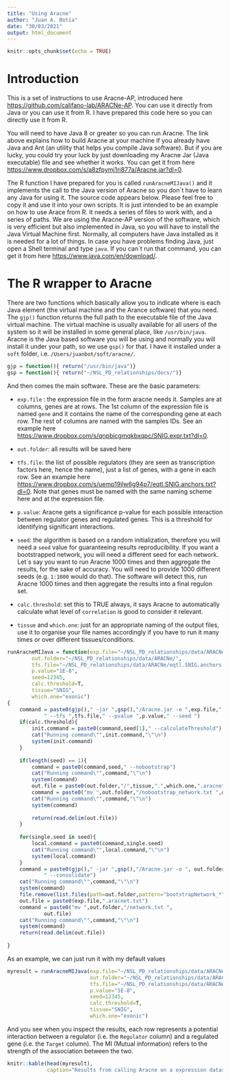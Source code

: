 ```yaml
---
title: "Using Aracne"
author: "Juan A. Botía"
date: "30/03/2021"
output: html_document
---
```


```r
knitr::opts_chunk$set(echo = TRUE)
```

# Introduction
This is a set of instructions to use Aracne-AP, introduced here <https://github.com/califano-lab/ARACNe-AP>. You can use it directly from Java or you can use it from R. I have prepared this code here so you can directly use it from R.

You will need to have Java 8 or greater so you can run Aracne. The link above explains how to build Aracne at your machine if you already have Java and Ant (an utility that helps you compile Java software). But if you are lucky, you could try your luck by just downloading my Aracne Jar (Java executable) file and see whether it works.
You can get it from here <https://www.dropbox.com/s/a8zfpymj1ri877a/Aracne.jar?dl=0>.

The R function I have prepared for you is called `runAracneMIJava()` and it implements the call to the Java version of Aracne so you don´t have to learn any Java for using it. The source code appears below. Please feel free to copy it and use it into your own scripts. It is just intended to be an example on how to use Arace from R.
It needs a series of files to work with, and a series of paths. We are using the Aracne-AP version of the software, which is very efficient but also implemented in Java, so you will have to install the Java Virtual Machine first. Normally, all computers have Java installed as it is needed for a lot of things. In case you have problems finding Java, just open a Shell terminal and type `java`. If you can´t run that command, you can get it from here <https://www.java.com/en/download/>.

# The R wrapper to Aracne
There are two functions which basically allow you to indicate where is each Java element (the virtual machine and the Arance software) that you need. The `gjp()` function returns the full path to the executable file of the Java virtual machine. The virtual machine is usually available for all users of the system so it will be installed in some general place, like `/usr/bin/java`. Aracne is the Java based software you will be using and normally you will install it under your path, so we use `gsp()` for that. I have it installed under a `soft` folder, i.e. `/Users/juanbot/soft/aracne/`.
```r
gjp = function(){ return("/usr/bin/java")}
gsp = function(){ return("~/NSL_PD_relationships/docs/")}
```

And then comes the main software. These are the basic parameters: 

* `exp.file` : the expression file in the form aracne needs it. Samples are at columns, genes are at rows. The 1st column of the expression file is named `gene` and it contains the name of the corresponding gene at each row. The rest of columns are named with the samples IDs. See an example here <https://www.dropbox.com/s/qnpbjcgmqkbxqpc/SNIG.expr.txt?dl=0>.

* `out.folder`: all results will be saved here

* `tfs.file`: the list of possible regulators (they are seen as transcription factors here, hence the name), just a list of genes, with a gene in each row. See an example here <https://www.dropbox.com/s/uemp19jlw6g94p7/eqtl.SNIG.anchors.txt?dl=0>. Note that genes must be named with the same naming scheme here and at the expression file.

* `p.value`: Aracne gets a significance p-value for each possible interaction between regulator genes and regulated genes. This is a threshold for identifying significant interactions.

* `seed`: the algorithm is based on a random initialization, therefore you will need a `seed` value for guaranteeing results reproducibility. If you want a bootstrapped network, you will need a different seed for each network. Let´s say you want to run Aracne 1000 times and then aggregate the results, for the sake of accuracy. You will need to provide 1000 different seeds (e.g. `1:1000` would do that). The software will detect this, run Aracne 1000 times and then aggregate the results into a final regulon set.

* `calc.threshold`: set this to TRUE always, it says Aracne to automatically calculate what level of `correlation` is good to consider it relevant.

* `tissue` and `which.one`: just for an appropriate naming of the output files, use it to organise your file names accordingly if you have to run it many times or over different tissues/conditions.

```r
runAracneMIJava = function(exp.file="~/NSL_PD_relationships/data/ARACNe/SNIG.expr.txt",
		out.folder="~/NSL_PD_relationships/data/ARACNe/",
		tfs.file="~/NSL_PD_relationships/data/ARACNe/eqtl.SNIG.anchors.txt",
		p.value="1E-8", 
		seed=12345,
		calc.threshold=T,
		tissue="SNIG",
		which.one="exonic")
{
	command = paste0(gjp()," -jar ",gsp(),"/Aracne.jar -e ",exp.file," -o ", out.folder,
			" --tfs ",tfs.file," --pvalue ",p.value," --seed ")
	if(calc.threshold){
		init.command = paste0(command,seed[1]," --calculateThreshold")
		cat("Running command\"",init.command,"\"\n")
		system(init.command)
	}
	
	if(length(seed) == 1){
		command = paste0(command,seed," --nobootstrap")
		cat("Running command\"",command,"\"\n")
		system(command)
		out.file = paste0(out.folder,"/",tissue,".",which.one,".aracnet.txt")
		command = paste0("mv ",out.folder,"/nobootstrap_network.txt ",out.file)
		cat("Running command\"",command,"\"\n")
		system(command)
		
		return(read.delim(out.file))
	}
	
	for(single.seed in seed){
		local.command = paste0(command,single.seed)
		cat("Running command\"",local.command,"\"\n")
		system(local.command)	
	}
	command = paste0(gjp()," -jar ",gsp(),"/Aracne.jar -o ", out.folder,
			" --consolidate")
	cat("Running command\"",command,"\"\n")
	system(command)	
	file.remove(list.files(path=out.folder,pattern="bootstrapNetwork_*",full.names=T))
	out.file = paste0(exp.file,".aracnet.txt")
	command = paste0("mv ",out.folder,"/network.txt ",
			out.file)
	cat("Running command\"",command,"\"\n")
	system(command)
	return(read.delim(out.file))
	
}
```

As an example, we can just run it with my default values
```r
myresult = runAracneMIJava(exp.file="~/NSL_PD_relationships/data/ARACNe/SNIG.expr.txt",
                           out.folder="~/NSL_PD_relationships/data/ARACNe/",
                           tfs.file="~/NSL_PD_relationships/data/ARACNe/eqtl.SNIG.anchors.txt",
                           p.value="1E-8", 
                           seed=12345,
                           calc.threshold=T,
                           tissue="SNIG",
                           which.one="exonic")
```

And you see when you inspect the results, each row represents a potential interaction between a regulator (i.e. the `Regulator` column) and a regulated gene (i.e. the `Target` column). The MI (Mutual information) refers to the strength of the association between the two.
```r
knitr::kable(head(myresult), 
             caption="Results from calling Aracne on a expression dataset with 835 potential transcription factors")
```

